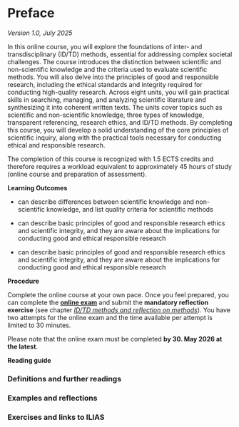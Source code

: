 # Preface {.unnumbered}

*Version 1.0, July 2025*

In this online course, you will explore the foundations of inter- and transdisciplinary (ID/TD) methods, essential for addressing complex societal challenges. The course introduces the distinction between scientific and non-scientific knowledge and the criteria used to evaluate scientific methods. You will also delve into the principles of good and responsible research, including the ethical standards and integrity required for conducting high-quality research. Across eight units, you will gain practical skills in searching, managing, and analyzing scientific literature and synthesizing it into coherent written texts. The units cover topics such as scientific and non-scientific knowledge, three types of knowledge, transparent referencing, research ethics, and ID/TD methods. By completing this course, you will develop a solid understanding of the core principles of scientific inquiry, along with the practical tools necessary for conducting ethical and responsible research.

The completion of this course is recognized with 1.5 ECTS credits and therefore requires a workload equivalent to approximately 45 hours of study (online course and preparation of assessment).

::::: learning
::: learning-header
**Learning Outcomes**
:::

::: learning-body
-   can describe differences between scientific knowledge and non-scientific knowledge, and list quality criteria for scientific methods

-   can describe basic principles of good and responsible research ethics and scientific integrity, and they are aware about the implications for conducting good and ethical responsible research

-   can describe basic principles of good and responsible research ethics and scientific integrity, and they are aware about the implications for conducting good and ethical responsible research
:::
:::::

**Procedure**

Complete the online course at your own pace. Once you feel prepared, you can complete the [**online exam**](https://ilias.unibe.ch/goto_ilias3_unibe_tst_3450716.html){target="_blank"} and submit the **mandatory reflection exercise** (see chapter [*ID/TD methods and reflection on methods*](https://cdeteaching.github.io/SP_IDTDmethods/6_methodsReflection.html){target="_blank"}). You have two attempts for the online exam and the time available per attempt is limited to 30 minutes.

Please note that the online exam must be completed **by 30. May 2026 at the latest**.

**Reading guide**

::: {.callout-note collapse="true"}
### Definitions and further readings
:::

::: {.callout-tip collapse="true"}
### Examples and reflections
:::

::: {.callout-caution collapse="true"}
### Exercises and links to ILIAS
:::
